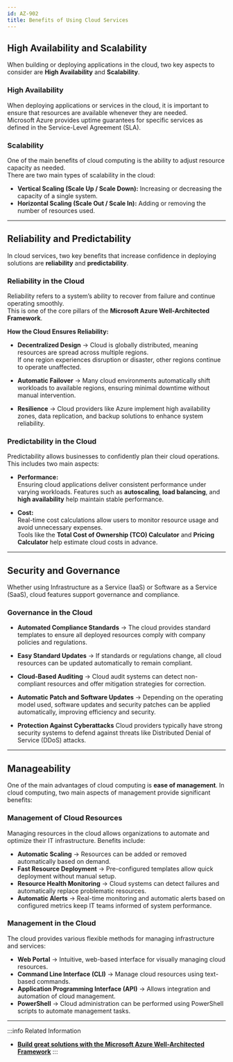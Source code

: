 ```yaml
---
id: AZ-902
title: Benefits of Using Cloud Services
---
```


## High Availability and Scalability

When building or deploying applications in the cloud, two key aspects to consider are **High Availability** and **Scalability**.

### High Availability
When deploying applications or services in the cloud, it is important to ensure that resources are available whenever they are needed.  
Microsoft Azure provides uptime guarantees for specific services as defined in the Service-Level Agreement (SLA).

### Scalability
One of the main benefits of cloud computing is the ability to adjust resource capacity as needed.  
There are two main types of scalability in the cloud:
- **Vertical Scaling (Scale Up / Scale Down):** Increasing or decreasing the capacity of a single system.
- **Horizontal Scaling (Scale Out / Scale In):** Adding or removing the number of resources used.

---

## Reliability and Predictability

In cloud services, two key benefits that increase confidence in deploying solutions are **reliability** and **predictability**.

### Reliability in the Cloud
Reliability refers to a system’s ability to recover from failure and continue operating smoothly.  
This is one of the core pillars of the **Microsoft Azure Well-Architected Framework**.

**How the Cloud Ensures Reliability:**
- **Decentralized Design** →  Cloud is globally distributed, meaning resources are spread across multiple regions.  
If one region experiences disruption or disaster, other regions continue to operate unaffected.

- **Automatic Failover** →  Many cloud environments automatically shift workloads to available regions, ensuring minimal downtime without manual intervention.

- **Resilience** →  Cloud providers like Azure implement high availability zones, data replication, and backup solutions to enhance system reliability.

### Predictability in the Cloud
Predictability allows businesses to confidently plan their cloud operations. This includes two main aspects:

- **Performance:**  
Ensuring cloud applications deliver consistent performance under varying workloads. 
Features such as **autoscaling**, **load balancing**, and **high availability** help maintain stable performance.

- **Cost:**  
Real-time cost calculations allow users to monitor resource usage and avoid unnecessary expenses.  
Tools like the **Total Cost of Ownership (TCO) Calculator** and **Pricing Calculator** help estimate cloud costs in advance.

---

## Security and Governance

Whether using Infrastructure as a Service (IaaS) or Software as a Service (SaaS), cloud features support governance and compliance.

### Governance in the Cloud

- **Automated Compliance Standards** →  The cloud provides standard templates to ensure all deployed resources comply with company policies and regulations.

- **Easy Standard Updates** →  If standards or regulations change, all cloud resources can be updated automatically to remain compliant.

- **Cloud-Based Auditing** →  Cloud audit systems can detect non-compliant resources and offer mitigation strategies for correction.

- **Automatic Patch and Software Updates** →  Depending on the operating model used, software updates and security patches can be applied automatically, improving efficiency and security.

- **Protection Against Cyberattacks**  Cloud providers typically have strong security systems to defend against threats like Distributed Denial of Service (DDoS) attacks.

---

## Manageability

One of the main advantages of cloud computing is **ease of management**. In cloud computing, two main aspects of management provide significant benefits:

### Management of Cloud Resources

Managing resources in the cloud allows organizations to automate and optimize their IT infrastructure. Benefits include:
- **Automatic Scaling** → Resources can be added or removed automatically based on demand.
- **Fast Resource Deployment** → Pre-configured templates allow quick deployment without manual setup.
- **Resource Health Monitoring** → Cloud systems can detect failures and automatically replace problematic resources.
- **Automatic Alerts** → Real-time monitoring and automatic alerts based on configured metrics keep IT teams informed of system performance.

### Management in the Cloud

The cloud provides various flexible methods for managing infrastructure and services:
- **Web Portal** → Intuitive, web-based interface for visually managing cloud resources.
- **Command Line Interface (CLI)** → Manage cloud resources using text-based commands.
- **Application Programming Interface (API)** → Allows integration and automation of cloud management.
- **PowerShell** → Cloud administration can be performed using PowerShell scripts to automate management tasks.

---

:::info Related Information
- [**Build great solutions with the Microsoft Azure Well-Architected Framework**](https://learn.microsoft.com/en-us/learn/paths/azure-well-architected-framework/)
:::
